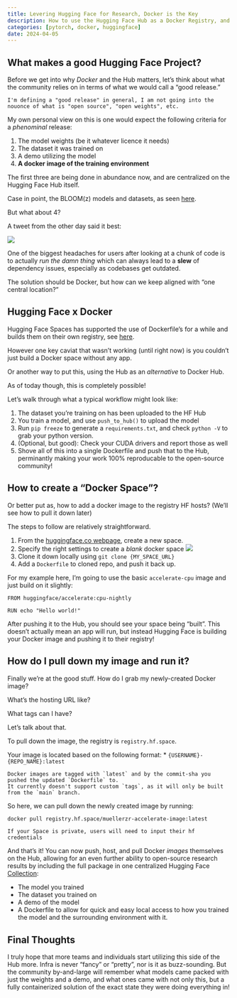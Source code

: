 ```yaml
---
title: Levering Hugging Face for Research, Docker is the Key
description: How to use the Hugging Face Hub as a Docker Registry, and why it matters
categories: [pytorch, docker, huggingface]
date: 2024-04-05
---
```


## What makes a good Hugging Face Project?

Before we get into why *Docker* and the Hub matters, let's think about what the community relies on in terms of what we would call a "good release."

::: {.callout-important}
    I'm defining a "good release" in general, I am not going into the nouonce of what is "open source", "open weights", etc.
:::

My own personal view on this is one would expect the following criteria for a *phenominal* release:

1. The model weights (be it whatever licence it needs)
2. The dataset it was trained on
3. A demo utilizing the model
4. **A docker image of the training environment**

The first three are being done in abundance now, and are centralized on the Hugging Face Hub itself.

Case in point, the BLOOM(z) models and datasets, as seen [here](https://huggingface.co/bigscience/bloomz).

But what about 4? 

A tweet from the other day said it best:

![](media/blog/huggingface_docker/01.png)

One of the biggest headaches for users after looking at a chunk of code is to actually *run the damn thing* which can always lead to a **slew** of dependency issues, especially as codebases get outdated.

The solution should be Docker, but how can we keep aligned with "one central location?"

## Hugging Face x Docker

Hugging Face Spaces has supported the use of Dockerfile's for a while and builds them on their own registry, see [here](https://huggingface.co/docs/hub/en/spaces-sdks-docker).

However one key caviat that wasn't working (until right now) is you couldn't just build a Docker space without any app.

Or another way to put this, using the Hub as an *alternative* to Docker Hub. 

As of today though, this is completely possible!

Let's walk through what a typical workflow might look like:

1. The dataset you're training on has been uploaded to the HF Hub
2. You train a model, and use `push_to_hub()` to upload the model
3. Run `pip freeze` to generate a `requirements.txt`, and check `python -V` to grab your python version.
4. (Optional, but good): Check your CUDA drivers and report those as well
5. Shove all of this into a single Dockerfile and push that to the Hub, perminantly making your work 100% reproducable to the open-source community!

## How to create a "Docker Space"?

Or better put as, how to add a docker image to the registry HF hosts? (We'll see how to pull it down later)

The steps to follow are relatively straightforward.

1. From the [huggingface.co webpage](https://huggingface.co/new-space), create a new space. 
2. Specify the right settings to create a *blank* docker space ![](media/blog/huggingface_docker/02.png)
3. Clone it down locally using `git clone {MY_SPACE_URL}`
4. Add a `Dockerfile` to cloned repo, and push it back up.

For my example here, I'm going to use the basic `accelerate-cpu` image and just build on it slightly:

```docker
FROM huggingface/accelerate:cpu-nightly

RUN echo "Hello world!"
```

After pushing it to the Hub, you should see your space being "built". This doesn't actually mean an app will run, but instead Hugging Face is building your Docker image and pushing it to their registry!

## How do I pull down my image and run it?

Finally we're at the good stuff. How do I grab my newly-created Docker image?

What's the hosting URL like?

What tags can I have?

Let's talk about that.

To pull down the image, the registry is `registry.hf.space`. 

Your image is located based on the following format:
* `{USERNAME}-{REPO_NAME}:latest`

::: {.callout-important}
    Docker images are tagged with `latest` and by the commit-sha you pushed the updated `Dockerfile` to.
    It currently doesn't support custom `tags`, as it will only be built from the `main` branch.
:::

So here, we can pull down the newly created image by running:

```bash
docker pull registry.hf.space/muellerzr-accelerate-image:latest
```

::: {.callout-tip}
    If your Space is private, users will need to input their hf credentials
:::

And that's it! You can now push, host, and pull Docker *images* themselves on the Hub, allowing for an even further ability to open-source research results by including the full package in one centralized Hugging Face [Collection](https://huggingface.co/collections/):

* The model you trained
* The dataset you trained on
* A demo of the model
* A Dockerfile to allow for quick and easy local access to how you trained the model and the surrounding environment with it.

## Final Thoughts

I truly hope that more teams and individuals start utilizing this side of the Hub more. Infra is never "fancy" or "pretty", nor is it as buzz-sounding. But the community by-and-large will remember what models came packed with just the weights and a demo, and what ones came with not only this, but a fully containerized solution of the exact state they were doing everything in!